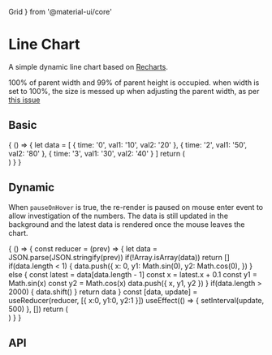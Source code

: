   Grid
} from '@material-ui/core'


<Meta title="Chart/Line Chart" component={Subject}/>

# Line Chart

A simple dynamic line chart based on [Recharts](http://recharts.org/).

100% of parent width and 99% of parent height is occupied. when width is set to 100%, the size is messed up when adjusting the parent width, as per [this issue](https://github.com/recharts/recharts/issues/1423)

## Basic

<Preview>
  <Story name="Basic">
    {
      () => {
        let data = [
          {
            time: '0',
            val1: '10',
            val2: '20'
          },
          {
            time: '2',
            val1: '50',
            val2: '80'
          },
          {
            time: '3',
            val1: '30',
            val2: '40'
          }
        ]
        return (
          <div style={{ height: '450px', display: 'flex' }}>
            <div style={{ height: '450px', border: 'solid blue 1px', borderRadius: '.5rem' }}>
              <Subject label="line chart" data={data} x={'time'} y={['val1', 'val2']} />
            </div>
            <div style={{ height: '250px', border: 'solid red 1px', borderRadius: '.5rem' }}>
              <Subject label="line chart" data={data} x={'time'} y={['val1', 'val2']} />
            </div>
          </div>
        )
      }
    }
  </Story>
</Preview>

## Dynamic

When `pauseOnHover` is true, the re-render is paused on mouse enter event to allow investigation of the numbers. The data is still updated in the background and the latest data is rendered once the mouse leaves the chart.

<Preview>
  <Story name="Dynamic">
    {
      () => {
        const reducer = (prev) => {
          let data = JSON.parse(JSON.stringify(prev))
          if(!Array.isArray(data)) return []
          if(data.length < 1) {
            data.push({
              x: 0,
              y1: Math.sin(0),
              y2: Math.cos(0),
            })
          } else {
            const latest = data[data.length - 1]
            const x = latest.x + 0.1
            const y1 = Math.sin(x)
            const y2 = Math.cos(x)
            data.push({ x, y1, y2 })
          }
          if(data.length > 2000) {
            data.shift()
          }
          return data
        }
        const [data, update] = useReducer(reducer, [{ x:0, y1:0, y2:1 }])
        useEffect(() => {
          setInterval(update, 500)
        }, [])
        return (
          <div style={{height: '250px'}}>
            <Subject label="real time line chart" data={data} x={'x'} y={['y1', 'y2']} />
          </div>
        )
      }
    }
  </Story>
</Preview>

## API

<Props of={Subject}/>
